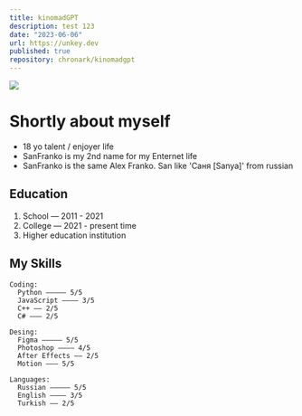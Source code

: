 ```yaml
---
title: kinomadGPT
description: test 123
date: "2023-06-06"
url: https://unkey.dev
published: true
repository: chronark/kinomadgpt
---
```



[![](https://unkey.dev/images/landing/app.png)](https://unkey.dev)

# Shortly about myself

- 18 yo talent / enjoyer life
- SanFranko is my 2nd name for my Enternet life
- SanFranko is the same Alex Franko. San like 'Саня [Sanya]' from russian

## Education

1. School — 2011 - 2021
2. College — 2021 - present time
3. Higher education institution


## My Skills

```
Coding:
  Python ————— 5/5
  JavaScript ———— 3/5
  C++ —— 2/5
  C# ——— 2/5
```
```
Desing:
  Figma ————— 5/5
  Photoshop ———— 4/5
  After Effects —— 2/5
  Motion ——— 5/5
```
```
Languages:
  Russian ————— 5/5
  English ———— 3/5
  Turkish —— 2/5
```

